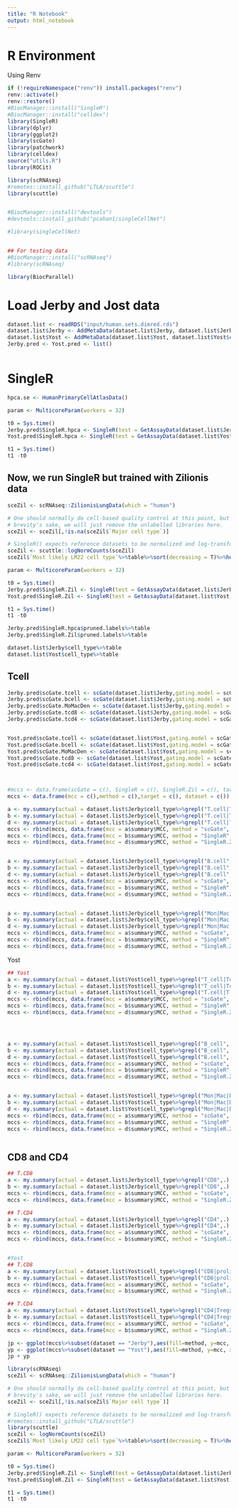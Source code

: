 ```yaml
---
title: "R Notebook"
output: html_notebook
---
```


# R Environment

Using Renv
```r
if (!requireNamespace("renv")) install.packages("renv")
renv::activate()
renv::restore()
#BiocManager::install("SingleR")
#BiocManager::install("celldex")
library(SingleR)
library(dplyr)
library(ggplot2)
library(scGate)
library(patchwork)
library(celldex)
source("utils.R")
library(ROCit)

library(scRNAseq)
#remotes::install_github("LTLA/scuttle")
library(scuttle)


#BiocManager::install("devtools")
#devtools::install_github("pcahan1/singleCellNet")

#library(singleCellNet)


## For testing data
#BiocManager::install("scRNAseq")
#library(scRNAseq)

library(BiocParallel)

```

# Load Jerby and Jost data 
```r
dataset.list <- readRDS("input/human.sets.dimred.rds")
dataset.list$Jerby <- AddMetaData(dataset.list$Jerby, dataset.list$Jerby$cell.types, col.name = "cell_type")
dataset.list$Yost <- AddMetaData(dataset.list$Yost, dataset.list$Yost$cluster, col.name = "cell_type")
Jerby.pred <- Yost.pred <- list()

```

```r
```

# SingleR
```r
hpca.se <- HumanPrimaryCellAtlasData()
```


```r
param <- MulticoreParam(workers = 32)

t0 = Sys.time()
Jerby.pred$SingleR.hpca <- SingleR(test = GetAssayData(dataset.list$Jerby), ref = hpca.se,labels = hpca.se$label.main, BPPARAM=param)
Yost.pred$SingleR.hpca <- SingleR(test = GetAssayData(dataset.list$Yost), ref = hpca.se,labels = hpca.se$label.main, BPPARAM=param)

t1 = Sys.time()
t1 -t0
```

## Now, we run SingleR but trained with Zilionis data
```r

sceZil <- scRNAseq::ZilionisLungData(which = "human")

# One should normally do cell-based quality control at this point, but for
# brevity's sake, we will just remove the unlabelled libraries here.
sceZil <- sceZil[,!is.na(sceZil$`Major cell type`)]

# SingleR() expects reference datasets to be normalized and log-transformed.
sceZil <- scuttle::logNormCounts(sceZil)
sceZil$`Most likely LM22 cell type`%>%table%>%sort(decreasing = T)%>%head()

param <- MulticoreParam(workers = 32)

t0 = Sys.time()
Jerby.pred$SingleR.Zil <- SingleR(test = GetAssayData(dataset.list$Jerby), ref = sceZil,labels = sceZil$`Most likely LM22 cell type`, BPPARAM=param)
Yost.pred$SingleR.Zil <- SingleR(test = GetAssayData(dataset.list$Yost), ref = sceZil,labels = sceZil$`Most likely LM22 cell type`, BPPARAM=param)

t1 = Sys.time()
t1 -t0

```


```r
Jerby.pred$SingleR.hpca$pruned.labels%>%table
Jerby.pred$SingleR.Zil$pruned.labels%>%table
```


```r
dataset.list$Jerby$cell_type%>%table
dataset.list$Yost$cell_type%>%table

```

## Tcell
```r
Jerby.pred$scGate.tcell <- scGate(dataset.list$Jerby,gating.model = scGate_DB$human$Tcell,sd.in = 4, sd.out = 7)
Jerby.pred$scGate.bcell <- scGate(dataset.list$Jerby,gating.model = scGate_DB$human$Bcell,sd.in = 4, sd.out = 7)
Jerby.pred$scGate.MoMacDen <- scGate(dataset.list$Jerby,gating.model = scGate_DB$human$Monocyte_Macrophage_Dendritic_pDendritic, sd.in = 4, sd.out = 7)
Jerby.pred$scGate.tcd8 <- scGate(dataset.list$Jerby,gating.model = scGate_DB$human$CD8.Tcell, sd.in = 4, sd.out = 7)
Jerby.pred$scGate.tcd4 <- scGate(dataset.list$Jerby,gating.model = scGate_DB$human$CD4.Tcell, sd.in = 4, sd.out = 7)


Yost.pred$scGate.tcell <- scGate(dataset.list$Yost,gating.model = scGate_DB$human$Tcell,sd.in = 4, sd.out = 7)
Yost.pred$scGate.bcell <- scGate(dataset.list$Yost,gating.model = scGate_DB$human$Bcell,sd.in = 4, sd.out = 7,max.impurity = 0.9)
Yost.pred$scGate.MoMacDen <- scGate(dataset.list$Yost,gating.model = scGate_DB$human$Monocyte_Macrophage_Dendritic_pDendritic, sd.in = 4, sd.out = 7)
Yost.pred$scGate.tcd8 <- scGate(dataset.list$Yost,gating.model = scGate_DB$human$CD8.Tcell, sd.in = 4, sd.out = 7)
Yost.pred$scGate.tcd4 <- scGate(dataset.list$Yost,gating.model = scGate_DB$human$CD4.Tcell, sd.in = 4, sd.out = 7)




```


```r
#mccs <- data.frame(scGate = c(), SingleR = c(), SingleR.Zil = c(), target = c(),data = c())
mccs <- data.frame(mcc = c(),method = c(),target = c(), dataset = c())

a <- my.summary(actual = dataset.list$Jerby$cell_type%>%grepl("T.cell|T.CD4|T.CD8",.) + 0 ,pred = (Jerby.pred$scGate.tcell$is.pure== "Pure")+0)
b <- my.summary(actual = dataset.list$Jerby$cell_type%>%grepl("T.cell|T.CD4|T.CD8",.) + 0 ,pred = (Jerby.pred$SingleR.hpca$pruned.labels%>%grepl("T_cell",.)) + 0)
d <- my.summary(actual = dataset.list$Jerby$cell_type%>%grepl("T.cell|T.CD4|T.CD8",.) + 0 ,pred = (Jerby.pred$SingleR.Zil$pruned.labels%>%grepl("T cells",.)) + 0)
mccs <- rbind(mccs, data.frame(mcc = a$summary$MCC, method = "scGate", target = "T.cell", dataset = "Jerby"))
mccs <- rbind(mccs, data.frame(mcc = b$summary$MCC, method = "SingleR", target = "T.cell", dataset = "Jerby"))
mccs <- rbind(mccs, data.frame(mcc = d$summary$MCC, method = "SingleR.Zil", target = "T.cell", dataset = "Jerby"))


a <- my.summary(actual = dataset.list$Jerby$cell_type%>%grepl("B.cell",.) + 0 ,pred = (Jerby.pred$scGate.bcell$is.pure== "Pure")+0)
b <- my.summary(actual = dataset.list$Jerby$cell_type%>%grepl("B.cell",.) + 0 ,pred = (Jerby.pred$SingleR.hpca$pruned.labels%>%grepl("B_cell",.)) + 0 )
d <- my.summary(actual = dataset.list$Jerby$cell_type%>%grepl("B.cell",.) + 0 ,pred = (Jerby.pred$SingleR.Zil$pruned.labels%>%grepl("B cells",.)) + 0)
mccs <- rbind(mccs, data.frame(mcc = a$summary$MCC, method = "scGate", target = "B.cell", dataset = "Jerby"))
mccs <- rbind(mccs, data.frame(mcc = b$summary$MCC, method = "SingleR", target = "B.cell", dataset = "Jerby"))
mccs <- rbind(mccs, data.frame(mcc = d$summary$MCC, method = "SingleR.Zil", target = "B.cell", dataset = "Jerby"))


a <- my.summary(actual = dataset.list$Jerby$cell_type%>%grepl("Mon|Mac|DC",.) + 0 ,pred = (Jerby.pred$scGate.MoMacDen$is.pure== "Pure")+0)
b <- my.summary(actual = dataset.list$Jerby$cell_type%>%grepl("Mon|Mac|DC",.) + 0 ,pred = (Jerby.pred$SingleR.hpca$pruned.labels%>%grepl("Mon|Mac|DC",.)) + 0 )
d <- my.summary(actual = dataset.list$Jerby$cell_type%>%grepl("Mon|Mac|DC",.) + 0 ,pred = (Jerby.pred$SingleR.Zil$pruned.labels%>%grepl("Mon|Mac|Dend",.)) + 0)
mccs <- rbind(mccs, data.frame(mcc = a$summary$MCC, method = "scGate", target = "MonMacDC", dataset = "Jerby"))
mccs <- rbind(mccs, data.frame(mcc = b$summary$MCC, method = "SingleR", target = "MonMacDC", dataset = "Jerby"))
mccs <- rbind(mccs, data.frame(mcc = d$summary$MCC, method = "SingleR.Zil", target = "MonMacDC", dataset = "Jerby"))


```

Yost
```r
## Yost 
a <- my.summary(actual = dataset.list$Yost$cell_type%>%grepl("T_cell|Tcell",.) + 0 ,pred = (Yost.pred$scGate.tcell$is.pure== "Pure")+0)
b <- my.summary(actual = dataset.list$Yost$cell_type%>%grepl("T_cell|Tcell",.) + 0 ,pred = (Yost.pred$SingleR.hpca$pruned.labels%>%grepl("T_cell",.)) + 0)
d <- my.summary(actual = dataset.list$Yost$cell_type%>%grepl("T.cell|T.CD4|T.CD8",.) + 0 ,pred = (Yost.pred$SingleR.Zil$pruned.labels%>%grepl("T cells",.)) + 0)
mccs <- rbind(mccs, data.frame(mcc = a$summary$MCC, method = "scGate", target = "T.cell", dataset = "Yost"))
mccs <- rbind(mccs, data.frame(mcc = b$summary$MCC, method = "SingleR", target = "T.cell", dataset = "Yost"))
mccs <- rbind(mccs, data.frame(mcc = d$summary$MCC, method = "SingleR.Zil", target = "T.cell", dataset = "Yost"))




a <- my.summary(actual = dataset.list$Yost$cell_type%>%grepl("B_cell",.) + 0 ,pred = (Yost.pred$scGate.bcell$is.pure== "Pure")+0)
b <- my.summary(actual = dataset.list$Yost$cell_type%>%grepl("B_cell",.) + 0 ,pred = (Yost.pred$SingleR.hpca$pruned.labels%>%grepl("B_cell",.)) + 0 )
d <- my.summary(actual = dataset.list$Yost$cell_type%>%grepl("B.cell",.) + 0 ,pred = (Yost.pred$SingleR.Zil$pruned.labels%>%grepl("B cells",.)) + 0)
mccs <- rbind(mccs, data.frame(mcc = a$summary$MCC, method = "scGate", target = "B.cell", dataset = "Yost"))
mccs <- rbind(mccs, data.frame(mcc = b$summary$MCC, method = "SingleR", target = "B.cell", dataset = "Yost"))
mccs <- rbind(mccs, data.frame(mcc = d$summary$MCC, method = "SingleR.Zil", target = "B.cell", dataset = "Yost"))


a <- my.summary(actual = dataset.list$Yost$cell_type%>%grepl("Mon|Mac|DC",.) + 0 ,pred = (Yost.pred$scGate.MoMacDen$is.pure== "Pure")+0)
b <- my.summary(actual = dataset.list$Yost$cell_type%>%grepl("Mon|Mac|DC",.) + 0 ,pred = (Yost.pred$SingleR.hpca$pruned.labels%>%grepl("Mon|Mac|DC",.)) + 0 )
d <- my.summary(actual = dataset.list$Yost$cell_type%>%grepl("Mon|Mac|DC",.) + 0 ,pred = (Yost.pred$SingleR.Zil$pruned.labels%>%grepl("Mon|Mac|Dend",.)) + 0)
mccs <- rbind(mccs, data.frame(mcc = a$summary$MCC, method = "scGate", target = "MonMacDC", dataset = "Yost"))
mccs <- rbind(mccs, data.frame(mcc = b$summary$MCC, method = "SingleR", target = "MonMacDC", dataset = "Yost"))
mccs <- rbind(mccs, data.frame(mcc = d$summary$MCC, method = "SingleR.Zil", target = "MonMacDC", dataset = "Yost"))



```

## CD8 and CD4
```r

## T.CD8
a <- my.summary(actual = dataset.list$Jerby$cell_type%>%grepl("CD8",.) + 0 ,pred = (Jerby.pred$scGate.tcd8$is.pure== "Pure")+0)
b <- my.summary(actual = dataset.list$Jerby$cell_type%>%grepl("CD8",.) + 0 ,pred = (Jerby.pred$SingleR.Zil$pruned.labels%>%grepl("CD8",.)) + 0 )
mccs <- rbind(mccs, data.frame(mcc = a$summary$MCC, method = "scGate", target = "TCD8", dataset = "Jerby"))
mccs <- rbind(mccs, data.frame(mcc = b$summary$MCC, method = "SingleR.Zil", target = "TCD8", dataset = "Jerby"))

## T.CD4
a <- my.summary(actual = dataset.list$Jerby$cell_type%>%grepl("CD4",.) + 0 ,pred = (Jerby.pred$scGate.tcd4$is.pure== "Pure")+0)
b <- my.summary(actual = dataset.list$Jerby$cell_type%>%grepl("CD4",.) + 0 ,pred = (Jerby.pred$SingleR.Zil$pruned.labels%>%grepl("CD4|Treg|helper",.)) + 0 )
mccs <- rbind(mccs, data.frame(mcc = a$summary$MCC, method = "scGate", target = "TCD4", dataset = "Jerby"))
mccs <- rbind(mccs, data.frame(mcc = b$summary$MCC, method = "SingleR.Zil", target = "TCD4", dataset = "Jerby"))


#Yost
## T.CD8
a <- my.summary(actual = dataset.list$Yost$cell_type%>%grepl("CD8|prolif",.) + 0 ,pred = (Yost.pred$scGate.tcd8$is.pure== "Pure")+0)
b <- my.summary(actual = dataset.list$Yost$cell_type%>%grepl("CD8|prolif",.) + 0 ,pred = (Yost.pred$SingleR.Zil$pruned.labels%>%grepl("CD8",.)) + 0 )
mccs <- rbind(mccs, data.frame(mcc = a$summary$MCC, method = "scGate", target = "TCD8", dataset = "Yost"))
mccs <- rbind(mccs, data.frame(mcc = b$summary$MCC, method = "SingleR.Zil", target = "TCD8", dataset = "Yost"))

## T.CD4
a <- my.summary(actual = dataset.list$Yost$cell_type%>%grepl("CD4|Tregs",.) + 0 ,pred = (Yost.pred$scGate.tcd4$is.pure== "Pure")+0)
b <- my.summary(actual = dataset.list$Yost$cell_type%>%grepl("CD4|Tregs",.) + 0 ,pred = (Yost.pred$SingleR.Zil$pruned.labels%>%grepl("CD4|Treg|helper",.)) + 0 )
mccs <- rbind(mccs, data.frame(mcc = a$summary$MCC, method = "scGate", target = "TCD4", dataset = "Yost"))
mccs <- rbind(mccs, data.frame(mcc = b$summary$MCC, method = "SingleR.Zil", target = "TCD4", dataset = "Yost"))


```


```r
jp <- ggplot(mccs%>%subset(dataset == "Jerby"),aes(fill=method, y=mcc, x=target)) + geom_bar(position="dodge", stat="identity") + ggtitle("Jerby")
yp <- ggplot(mccs%>%subset(dataset == "Yost"),aes(fill=method, y=mcc, x=target)) + geom_bar(position="dodge", stat="identity") + ggtitle("Yost")
jp + yp

```


```r
library(scRNAseq)
sceZil <- scRNAseq::ZilionisLungData(which = "human")

# One should normally do cell-based quality control at this point, but for
# brevity's sake, we will just remove the unlabelled libraries here.
sceZil <- sceZil[,!is.na(sceZil$`Major cell type`)]

# SingleR() expects reference datasets to be normalized and log-transformed.
#remotes::install_github("LTLA/scuttle")
library(scuttle)
sceZil <- logNormCounts(sceZil)
sceZil$`Most likely LM22 cell type`%>%table%>%sort(decreasing = T)%>%head()

param <- MulticoreParam(workers = 32)

t0 = Sys.time()
Jerby.pred$SingleR.Zil <- SingleR(test = GetAssayData(dataset.list$Jerby), ref = sceZil,labels = sceZil$`Most likely LM22 cell type`, BPPARAM=param)
Yost.pred$SingleR.Zil <- SingleR(test = GetAssayData(dataset.list$Yost), ref = Zil,labels = sceZil$`Most likely LM22 cell type`, BPPARAM=param)

t1 = Sys.time()
t1 -t0

```

